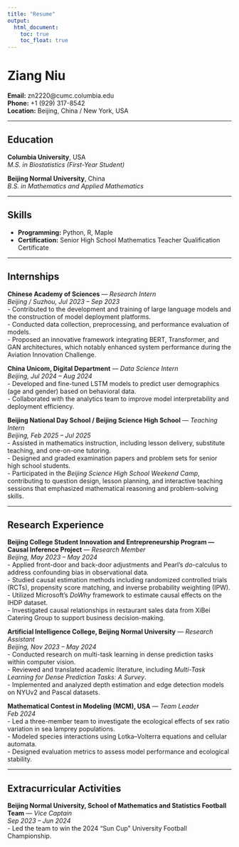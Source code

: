 ```yaml
---
title: "Resume"
output: 
  html_document:
    toc: true
    toc_float: true
---
```


# Ziang Niu

**Email:** zn2220@cumc.columbia.edu  
**Phone:** +1 (929) 317-8542  
**Location:** Beijing, China / New York, USA  

---

## Education

**Columbia University**, USA  
*M.S. in Biostatistics (First-Year Student)*  

**Beijing Normal University**, China  
*B.S. in Mathematics and Applied Mathematics*  

---

## Skills

- **Programming:** Python, R, Maple  
- **Certification:** Senior High School Mathematics Teacher Qualification Certificate  

---

## Internships

**Chinese Academy of Sciences** — *Research Intern*  
*Beijing / Suzhou, Jul 2023 – Sep 2023*  
- Contributed to the development and training of large language models and the construction of model deployment platforms.  
- Conducted data collection, preprocessing, and performance evaluation of models.  
- Proposed an innovative framework integrating BERT, Transformer, and GAN architectures, which notably enhanced system performance during the Aviation Innovation Challenge.  

**China Unicom, Digital Department** — *Data Science Intern*  
*Beijing, Jul 2024 – Aug 2024*  
- Developed and fine-tuned LSTM models to predict user demographics (age and gender) based on behavioral data.  
- Collaborated with the analytics team to improve model interpretability and deployment efficiency.  

**Beijing National Day School / Beijing Science High School** — *Teaching Intern*  
*Beijing, Feb 2025 – Jul 2025*  
- Assisted in mathematics instruction, including lesson delivery, substitute teaching, and one-on-one tutoring.  
- Designed and graded examination papers and problem sets for senior high school students.  
- Participated in the *Beijing Science High School Weekend Camp*, contributing to question design, lesson planning, and interactive teaching sessions that emphasized mathematical reasoning and problem-solving skills.  

---

## Research Experience

**Beijing College Student Innovation and Entrepreneurship Program — Causal Inference Project** — *Research Member*  
*Beijing, May 2023 – May 2024*  
- Applied front-door and back-door adjustments and Pearl’s *do*-calculus to address confounding bias in observational data.  
- Studied causal estimation methods including randomized controlled trials (RCTs), propensity score matching, and inverse probability weighting (IPW).  
- Utilized Microsoft’s *DoWhy* framework to estimate causal effects on the IHDP dataset.  
- Investigated causal relationships in restaurant sales data from XiBei Catering Group to support business decision-making.  

**Artificial Intelligence College, Beijing Normal University** — *Research Assistant*  
*Beijing, Nov 2023 – May 2024*  
- Conducted research on multi-task learning in dense prediction tasks within computer vision.  
- Reviewed and translated academic literature, including *Multi-Task Learning for Dense Prediction Tasks: A Survey*.  
- Implemented and analyzed depth estimation and edge detection models on NYUv2 and Pascal datasets.  

**Mathematical Contest in Modeling (MCM), USA** — *Team Leader*  
*Feb 2024*  
- Led a three-member team to investigate the ecological effects of sex ratio variation in sea lamprey populations.  
- Modeled species interactions using Lotka–Volterra equations and cellular automata.  
- Designed evaluation metrics to assess model performance and ecological stability.  

---

## Extracurricular Activities

**Beijing Normal University, School of Mathematics and Statistics Football Team** — *Vice Captain*  
*Sep 2023 – Jun 2024*  
- Led the team to win the 2024 “Sun Cup” University Football Championship.  
